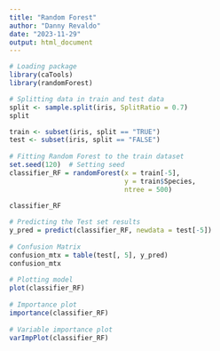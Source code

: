 ```yaml
---
title: "Random Forest"
author: "Danny Revaldo"
date: "2023-11-29"
output: html_document
---
```


```r
# Loading package 
library(caTools) 
library(randomForest) 
```

```r
# Splitting data in train and test data 
split <- sample.split(iris, SplitRatio = 0.7) 
split 
```

```r
train <- subset(iris, split == "TRUE") 
test <- subset(iris, split == "FALSE") 
  
# Fitting Random Forest to the train dataset 
set.seed(120)  # Setting seed 
classifier_RF = randomForest(x = train[-5], 
                             y = train$Species, 
                             ntree = 500) 
  
classifier_RF 
```

```r
# Predicting the Test set results 
y_pred = predict(classifier_RF, newdata = test[-5]) 
  
# Confusion Matrix 
confusion_mtx = table(test[, 5], y_pred) 
confusion_mtx 
  
# Plotting model 
plot(classifier_RF) 
  
# Importance plot 
importance(classifier_RF) 
  
# Variable importance plot 
varImpPlot(classifier_RF) 
```